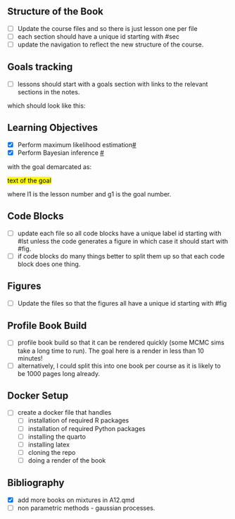 ## Structure of the Book

- [ ] Update the course files and so there is just lesson one per file
- [ ] each section should have a unique id starting with #sec
- [ ] update the navigation to reflect the new structure of the course.

## Goals tracking

- [ ] lessons should start with a goals section with links to the relevant sections in the notes.

which should look like this:

::: {.callout-note collapse="true"}
## Learning Objectives

-   [x] Perform maximum likelihood estimation[\#](#l1g1)
-   [x] Perform Bayesian inference [\#](#l1g1)

:::

with the goal demarcated as:

[text of the goal]{#l1g_1 .mark}

where l1 is the lesson number and g1 is the goal number.


## Code Blocks

- [ ] update each file so all code blocks have a unique label id starting with #lst unless the code generates a figure in which case it should start with #fig.
- [ ] if code blocks do many things better to split them up so that each code block does one thing.

## Figures

- [ ] Update the files so that the figures all have a unique id starting with #fig

## Profile Book Build

- [ ] profile book build so that it can be rendered quickly (some MCMC sims take a long time to run). The goal here is a render in less than 10 minutes!
- [ ] alternatively, I could split this into one book per course as it is likely to be 1000 pages long already.

## Docker Setup

- [ ] create a docker file that handles
    - [ ] installation of required R packages
    - [ ] installation of required Python packages
    - [ ] installing the quarto 
    - [ ] installing latex
    - [ ] cloning the repo 
    - [ ] doing a render of the book
    

## Bibliography

- [x] add more books on mixtures in A12.qmd
- [ ] non parametric methods - gaussian processes.